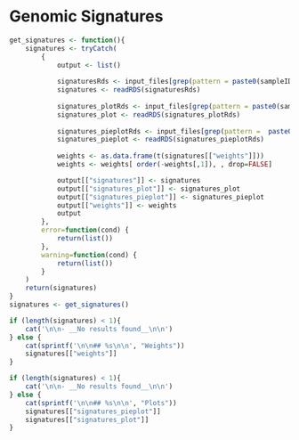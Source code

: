 # Genomic Signatures

```r
get_signatures <- function(){
    signatures <- tryCatch(
        {
            output <- list()
                
            signaturesRds <- input_files[grep(pattern = paste0(sampleID, '.*_signatures.Rds$'), x = input_files)][1]
            signatures <- readRDS(signaturesRds)
            
            signatures_plotRds <- input_files[grep(pattern = paste0(sampleID, '.*_signatures_plot.Rds$'), x = input_files)][1]
            signatures_plot <- readRDS(signatures_plotRds)
            
            signatures_pieplotRds <- input_files[grep(pattern =  paste0(sampleID, '.*_signatures_pieplot.Rds$'), x = input_files)][1]
            signatures_pieplot <- readRDS(signatures_pieplotRds)
            
            weights <- as.data.frame(t(signatures[["weights"]]))
            weights <- weights[ order(-weights[,1]), , drop=FALSE]

            output[["signatures"]] <- signatures
            output[["signatures_plot"]] <- signatures_plot
            output[["signatures_pieplot"]] <- signatures_pieplot
            output[["weights"]] <- weights
            output
        },
        error=function(cond) {
            return(list())
        },
        warning=function(cond) {
            return(list())
        }
    )    
    return(signatures)
}
signatures <- get_signatures()
```

```r
if (length(signatures) < 1){
    cat('\n\n- __No results found__\n\n')
} else {
    cat(sprintf('\n\n## %s\n\n', "Weights"))
    signatures[["weights"]]
}
```

```r
if (length(signatures) < 1){
    cat('\n\n- __No results found__\n\n')
} else {
    cat(sprintf('\n\n## %s\n\n', "Plots"))
    signatures[["signatures_pieplot"]]
    signatures[["signatures_plot"]]
}
```
